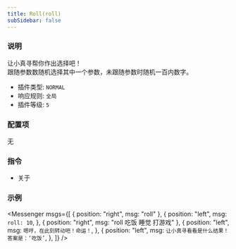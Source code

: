 ```yaml
---
title: Roll(roll)
subSidebar: false
---
```



### 说明

让小真寻帮你作出选择吧！  
跟随参数数随机选择其中一个参数，未跟随参数时随机一百内数字。

- 插件类型: `NORMAL`
- 响应规则: `全局`
- 插件等级: `5`

### 配置项

无

### 指令

- 关于

### 示例

<Messenger
  msgs={[
    { position: "right", msg: "roll" },
    {
      position: "left",
      msg: `roll: 10`,
    },
    { position: "right", msg: "roll 吃饭 睡觉 打游戏" },
    {
      position: "left",
      msg: `嗯哼，在此刻转动吧！命运！`,
    },
    {
      position: "left",
      msg: `让小真寻看看是什么结果！答案是：‘吃饭’`,
    },
  ]}
/>
